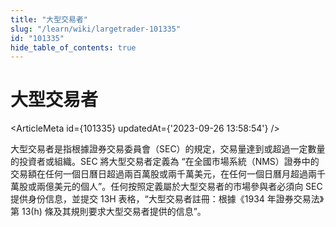 ```yaml
---
title: "大型交易者"
slug: "/learn/wiki/largetrader-101335"
id: "101335"
hide_table_of_contents: true
---
```



# 大型交易者

<ArticleMeta id={101335} updatedAt={'2023-09-26 13:58:54'} />
<div className='border-solid border-b border-t-0 my-4 border-[var(--ifm-color-gray-300)]' />

大型交易者是指根據證券交易委員會（SEC）的規定，交易量達到或超過一定數量的投資者或組織。SEC 將大型交易者定義為 “在全國市場系統（NMS）證券中的交易額在任何一個日曆日超過兩百萬股或兩千萬美元，在任何一個日曆月超過兩千萬股或兩億美元的個人”。任何按照定義屬於大型交易者的市場參與者必須向 SEC 提供身份信息，並提交 13H 表格，“大型交易者註冊：根據《1934 年證券交易法》第 13(h) 條及其規則要求大型交易者提供的信息”。
